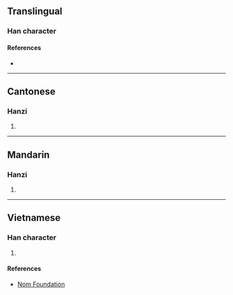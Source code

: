 {{also|振}}
{{character info}}
==Translingual==

===Han character===
{{Han char|rn=64|rad=手|as=08|sn=11|four=51032|canj=QSMV|ids=⿰扌長}}

====References====
* {{Han ref|kx=0436.100|dkj=12233|dj=0785.220|hdz=31890.120|uh=6381|ud=25473|bh=D5A3|bd=54691}}

----

==Cantonese==

===Hanzi===
{{yue-hanzi|jyut=[[caang4]]|y=chaang4}}

# {{rfdef|yue|sort=手08}}

----

==Mandarin==

===Hanzi===
{{cmn-hanzi|pin=[[chéng]] ([[cheng2]])|wg=ch'eng<sup>2</sup>}}

# {{rfdef|cmn|sort=手08}}

----

==Vietnamese==

===Han character===
{{vi-hantu|rs=手08|sán}}

# {{rfdef|vi|sort=手08}}

====References====
* [http://nomfoundation.org/common/nom_details.php?codepoint=6381 Nom Foundation]